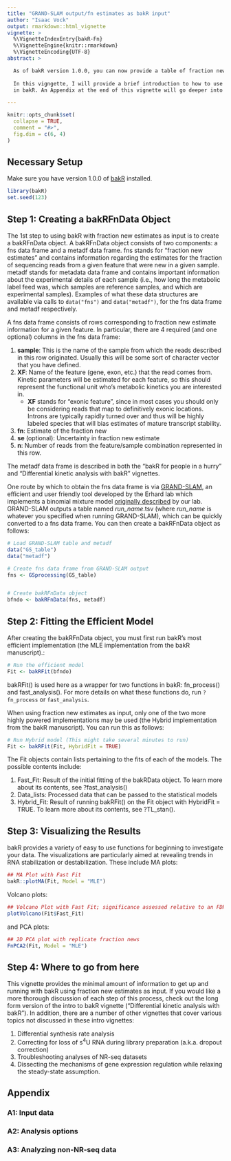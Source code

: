 ```yaml
---
title: "GRAND-SLAM output/fn estimates as bakR input"
author: "Isaac Vock"
output: rmarkdown::html_vignette
vignette: >
  %\VignetteIndexEntry{bakR-Fn}
  %\VignetteEngine{knitr::rmarkdown}
  %\VignetteEncoding{UTF-8}
abstract: >

  As of bakR version 1.0.0, you can now provide a table of fraction new estimates as input. Tools like GRAND-SLAM provide such tables, though you can also use your own pipeline for estimating the fraction of reads that are new in your NR-seq experiments.
  
  In this vigngette, I will provide a brief introduction to how to use this type of alternative input
  in bakR. An Appendix at the end of this vignette will go deeper into some specifics regarding input data structure and analysis strategies.

---
```



```r
knitr::opts_chunk$set(
  collapse = TRUE,
  comment = "#>",
  fig.dim = c(6, 4)
)
```

## Necessary Setup

Make sure you have version 1.0.0 of [bakR](https://simonlabcode.github.io/bakR/index.html) installed. 

```r
library(bakR)
set.seed(123)
```

## Step 1: Creating a bakRFnData Object

The 1st step to using bakR with fraction new estimates as input is to create a bakRFnData object. A bakRFnData object consists of two components: a fns data frame and a metadf data frame.
fns stands for "fraction new estimates" and contains information regarding the estimates for the fraction of sequencing reads from a given feature that were new in a given sample. metadf stands
for metadata data frame and contains important information about the
experimental details of each sample (i.e., how long the metabolic label
feed was, which samples are reference samples, and which are experimental
samples). Examples of what these data structures are available via calls to 
`data("fns")` and `data("metadf")`, for the fns data frame and metadf respectively.

A fns data frame consists of rows corresponding to fraction new estimate information for a given feature. In particular, there are 4 required (and one optional) columns in the fns data frame:

1. **sample**: This is the name of the sample from which the reads described in this
row originated. Usually this will be some sort of character vector that you have
defined.
1. **XF**: Name of the feature (gene, exon, etc.) that the read comes from. Kinetic parameters will be estimated for each feature, so this should represent the functional unit who's metabolic kinetics you are interested in. 
    * **XF** stands for "exonic feature", since in most cases you        should only be considering reads that map to definitively       exonic locations. Introns are typically rapidly turned          over and thus will be highly labeled species that will          bias estimates of mature transcript stability.
1. **fn**: Estimate of the fraction new
1. **se** (optional): Uncertainty in fraction new estimate
1. **n**: Number of reads from the feature/sample combination represented in this row.
    

The metadf data frame is described in both the "bakR for people in a hurry" and
"Differential kinetic analysis with bakR" vignettes.

One route by which to obtain the fns data frame is via [GRAND-SLAM](https://academic.oup.com/bioinformatics/article/34/13/i218/5045735), an efficient and user friendly tool developed by the Erhard lab which implements a binomial mixture model [originally described](https://www.nature.com/articles/nmeth.4582#Sec9) by our lab.
GRAND-SLAM outputs a table named *run_name*.tsv (where *run_name* is whatever you specified when running GRAND-SLAM), which can be quickly converted to a fns data frame. You can then create a bakRFnData object as follows:

```r
# Load GRAND-SLAM table and metadf
data("GS_table")
data("metadf")

# Create fns data frame from GRAND-SLAM output
fns <- GSprocessing(GS_table)


# Create bakRFnData object
bfndo <- bakRFnData(fns, metadf)

```

## Step 2: Fitting the Efficient Model

After creating the bakRFnData object, you must first run bakR's most efficient implementation (the MLE implementation from the bakR manuscript).:

```r
# Run the efficient model
Fit <- bakRFit(bfndo)

```

bakRFit() is used here as a wrapper for two functions in bakR: fn_process() and fast_analysis(). For 
more details on what these functions do, run `?fn_process` or `fast_analysis`. 

When using fraction new estimates as input, only one of the two more highly powered implementations may be used (the Hybrid implementation from the bakR manuscript). You can run this as follows:

```r
# Run Hybrid model (This might take several minutes to run)
Fit <- bakRFit(Fit, HybridFit = TRUE)
```

The Fit objects contain lists pertaining to the fits of each of the models. The possible contents include:

1. Fast_Fit: Result of the initial fitting of the bakRData object. To learn more about its contents, see ?fast_analysis()
1. Data_lists: Processed data that can be passed to the statistical models
1. Hybrid_Fit: Result of running bakRFit() on the Fit object with HybridFit = TRUE. To learn more about its contents, see ?TL_stan().

## Step 3: Visualizing the Results

bakR provides a variety of easy to use functions for beginning to investigate your data. The visualizations are particularly aimed at revealing trends in RNA stabilization or destabilization.
These include MA plots:

```r
## MA Plot with Fast Fit
bakR::plotMA(Fit, Model = "MLE")

```

Volcano plots: 

```r
## Volcano Plot with Fast Fit; significance assessed relative to an FDR control of 0.05
plotVolcano(Fit$Fast_Fit)

```

and PCA plots:

```r
## 2D PCA plot with replicate fraction news
FnPCA2(Fit, Model = "MLE")

```

## Step 4: Where to go from here

This vignette provides the minimal amount of information to get up and running with bakR using fraction new estimates as input. If you would like a more thorough discussion of each step of this process, check out the long form version of the intro to bakR vignette ("Differential kinetic analysis with bakR"). In addition, there are a number of other vignettes that cover various topics not discussed in these intro vignettes:

1. Differential synthesis rate analysis
1. Correcting for loss of s^4^U RNA during library preparation (a.k.a. dropout correction)
1. Troubleshooting analyses of NR-seq datasets
1. Dissecting the mechanisms of gene expression regulation while relaxing the steady-state assumption.

## Appendix

### A1: Input data


### A2: Analysis options


### A3: Analyzing non-NR-seq data
